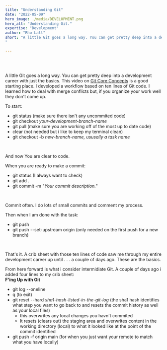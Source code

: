 ```yaml
---
title: "Understanding Git"
date: "2022-05-09"
hero_image: ./media/DEVELOPMENT.png
hero_alt: "Understanding Git."
expertise: "Development"
author: "Rho Lall"
short: "A little Git goes a long way. You can get pretty deep into a development career with just the basics. 
"

---
```

<br/>
<br/>

A little Git goes a long way. You can get pretty deep into a development career with just the basics. This video on [Git Core Concepts](https://www.youtube.com/watch?v=uR6G2v_WsRA) is a good starting place.
I developed a workflow based on ten lines of Git code. I learned how to deal with merge conflicts but, if you organize your work well they don't come up.
<br/>

To start:
- git status (make sure there isn't any uncommited code)
- git checkout *your-development-branch-name*
- git pull (make sure you are working off of the most up to date code)
- clear (not needed but i like to keep my terminal clean)
- git checkout -b *new-branch-name, ususally a task name*
<br/>

And now You are clear to code.
<br/>

When you are ready to make a commit:
- git status (I always want to check)
- git add .
- git commit -m "*Your commit description.*"
<br/>

Commit often. I do lots of small commits and comment my process.
<br/>

Then when I am done with the task:
- git push
- git push --set-upstream origin (only needed on the first push for a new branch)
<br/>

 That's it. A crib sheet with those ten lines of code saw me through my entire development career up until . . . a couple of days ago. These are the basics. 
 <br/>

 From here forward is what i consider intermidiate Git. A couple of days ago i added four lines to my crib sheet:
 <br/>
 **F'ing Up with Git**
 - git log --oneline
 - q (to exit)
 - git reset --hard *sha1-hash-listed-in-the-git-log* (the sha1 hash identifies what step you want to go back to and resets the commit history as well as your local files)
    - this overwrites any local changes you havn't commited
    - It resets (clears out) the staging area and overwrites content in the working directory (local) to what it looked like at the point of the commit identified
- git push -f origin main (for when you just want your remote to match what you have locally)
<br/>
